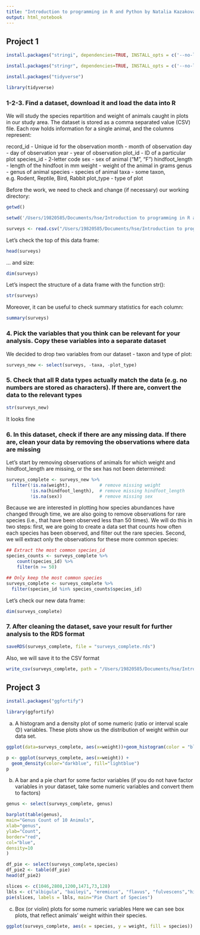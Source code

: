 ```yaml
---
title: "Introduction to programming in R and Python by Natalia Kazakova and Andrey Yakovenko"
output: html_notebook
---
```

## Project 1
```r
install.packages("stringi", dependencies=TRUE, INSTALL_opts = c('--no-lock'))
```
```r
install.packages("stringr", dependencies=TRUE, INSTALL_opts = c('--no-lock'))
```
```r
install.packages("tidyverse")
```
```r
library(tidyverse)
```
### 1-2-3. Find a dataset, download it and load the data into R

We will study the species repartition and weight of animals caught in plots in our study area. The dataset is stored as a comma separated value (CSV) file. Each row holds information for a single animal, and the columns represent:

record_id	- Unique id for the observation
month	- month of observation
day	- day of observation
year	- year of observation
plot_id	- ID of a particular plot
species_id	- 2-letter code
sex	- sex of animal (“M”, “F”)
hindfoot_length	- length of the hindfoot in mm
weight	- weight of the animal in grams
genus	- genus of animal
species	- species of animal
taxa	- some taxon, e.g. Rodent, Reptile, Bird, Rabbit
plot_type	- type of plot

Before the work, we need to check and change (if necessary) our working directory:
```r
getwd()
```
```r
setwd('/Users/19820585/Documents/hse/Introduction to programming in R and Python')
```
```r
surveys <- read.csv("/Users/19820585/Documents/hse/Introduction to programming in R and Python/portal_data_joined.csv")
```
Let’s check the top of this data frame:
```r
head(surveys)
```
... and size:
```r
dim(surveys)
```
Let's inspect the structure of a data frame with the function str():
```r
str(surveys)
```
Moreover, it can be useful to check summary statistics for each column:
```r
summary(surveys)
```
### 4.	Pick the variables that you think can be relevant for your analysis. Copy these variables into a separate dataset
We decided to drop two variables from our dataset - taxon and type of plot:
```r
surveys_new <- select(surveys, -taxa, -plot_type)
```
### 5.	Check that all R data types actually match the data (e.g. no numbers are stored as characters). If there are, convert the data to the relevant types
```r
str(surveys_new)
```
It looks fine

### 6.	In this dataset, check if there are any missing data. If there are, clean your data by removing the observations where data are missing
Let’s start by removing observations of animals for which weight and hindfoot_length are missing, or the sex has not been determined:
```r
surveys_complete <- surveys_new %>%
  filter(!is.na(weight),           # remove missing weight
         !is.na(hindfoot_length),  # remove missing hindfoot_length
         !is.na(sex))              # remove missing sex
```
Because we are interested in plotting how species abundances have changed through time, we are also going to remove observations for rare species (i.e., that have been observed less than 50 times). We will do this in two steps: first, we are going to create a data set that counts how often each species has been observed, and filter out the rare species. Second, we will extract only the observations for these more common species:
```r
## Extract the most common species_id
species_counts <- surveys_complete %>%
    count(species_id) %>% 
    filter(n >= 50)

## Only keep the most common species
surveys_complete <- surveys_complete %>%
  filter(species_id %in% species_counts$species_id)
```
Let's check our new data frame:
```r
dim(surveys_complete)
```
### 7.	After cleaning the dataset, save your result for further analysis to the RDS format
```r
saveRDS(surveys_complete, file = "surveys_complete.rds")
```
Also, we will save it to the CSV format
```r
write_csv(surveys_complete, path = "/Users/19820585/Documents/hse/Introduction to programming in R and Python//surveys_complete.csv")
```


## Project 3
```r
install.packages("ggfortify")
```
```r
library(ggfortify)
```
a.	A histogram and a density plot of some numeric (ratio or interval scale 😊) variables.
These plots show us the distribution of weight within our data set.
```r
ggplot(data=surveys_complete, aes(x=weight))+geom_histogram(color = "blue", fill = "pink")
```
```r
p <- ggplot(surveys_complete, aes(x=weight)) + 
  geom_density(color="darkblue", fill="lightblue")
p
```

b.	A bar and a pie chart for some factor variables (if you do not have factor variables in your dataset, take some numeric variables and convert them to factors)
```r
genus <- select(surveys_complete, genus)
```
```r
barplot(table(genus),
main="Genus Count of 10 Animals",
xlab="genus",
ylab="Count",
border="red",
col="blue",
density=10
)
```

```r
df_pie <- select(surveys_complete,species)
df_pie2 <- table(df_pie)
head(df_pie2)
```

```r
slices <- c(1046,2808,1200,1471,73,128)
lbls <- c("albigula", "baileyi", "eremicus", "flavus", "fulvescens","hispidus")
pie(slices, labels = lbls, main="Pie Chart of Species")
```

c.	Box (or violin) plots for some numeric variables
Here we can see box plots, that reflect animals' weight within their species.
```r
ggplot(surveys_complete, aes(x = species, y = weight, fill = species)) + geom_boxplot()
```
